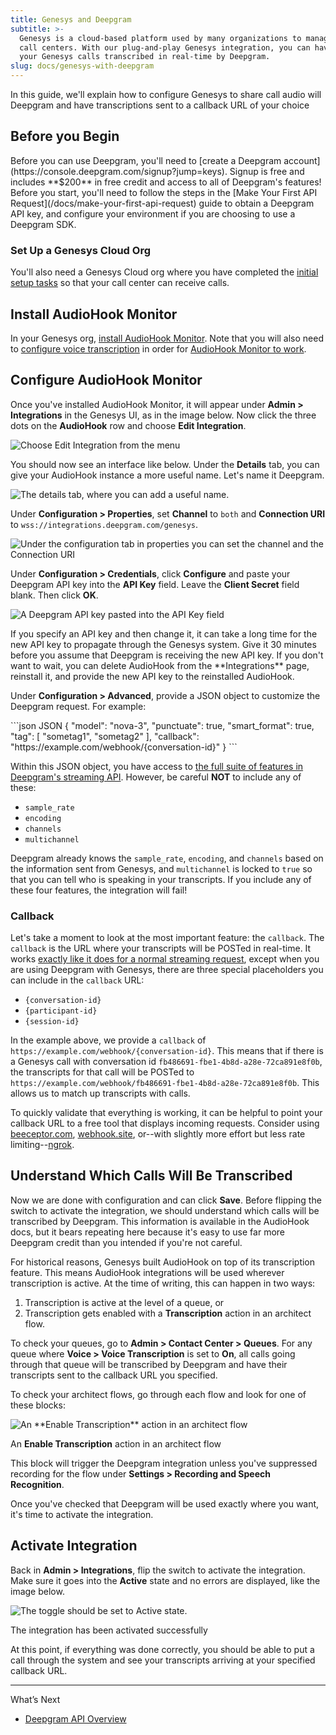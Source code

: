 ```yaml
---
title: Genesys and Deepgram
subtitle: >-
  Genesys is a cloud-based platform used by many organizations to manage their
  call centers. With our plug-and-play Genesys integration, you can have all of
  your Genesys calls transcribed in real-time by Deepgram.
slug: docs/genesys-with-deepgram
---
```



In this guide, we'll explain how to configure Genesys to share call audio will Deepgram and have transcriptions sent to a callback URL of your choice

## Before you Begin

<Info>
  Before you can use Deepgram, you'll need to [create a Deepgram account](https://console.deepgram.com/signup?jump=keys). Signup is free and includes **$200** in free credit and access to all of Deepgram's features!
</Info>

<Info>
  Before you start, you'll need to follow the steps in the [Make Your First API Request](/docs/make-your-first-api-request) guide to obtain a Deepgram API key, and configure your environment if you are choosing to use a Deepgram SDK.
</Info>

### Set Up a Genesys Cloud Org

You'll also need a Genesys Cloud org where you have completed the [initial setup tasks](https://help.mypurecloud.com/articles/new-users-home/) so that your call center can receive calls.

## Install AudioHook Monitor

In your Genesys org, [install AudioHook Monitor](https://help.mypurecloud.com/articles/about-audiohook-monitor/). Note that you will also need to [configure voice transcription](https://help.mypurecloud.com/articles/configure-voice-transcription/) in order for [AudioHook Monitor to work](https://help.mypurecloud.com/faqs/why-do-i-need-to-configure-voice-transcription-in-order-to-use-audiohook-monitor/).

## Configure AudioHook Monitor

Once you've installed AudioHook Monitor, it will appear under **Admin > Integrations** in the Genesys UI, as in the image below. Now click the three dots on the **AudioHook** row and choose **Edit Integration**.

![Choose Edit Integration from the menu](/images/48f923a-edit-integration.png)

You should now see an interface like below. Under the **Details** tab, you can give your AudioHook instance a more useful name. Let's name it Deepgram.

![The details tab, where you can add a useful name.](/images/c28328e-details.png)

Under **Configuration > Properties**, set **Channel** to `both` and **Connection URI** to `wss://integrations.deepgram.com/genesys`.

![Under the configuration tab in properties you can set the channel and the Connection URI](/images/3365da7-config-properties.png)

Under **Configuration > Credentials**, click **Configure** and paste your Deepgram API key into the **API Key** field. Leave the **Client Secret** field blank. Then click **OK**.

![A Deepgram API key pasted into the API Key field](/images/b1db6ae-api-key.png)

<Info>
  If you specify an API key and then change it, it can take a long time for the new API key to propagate through the Genesys system. Give it 30 minutes before you assume that Deepgram is receiving the new API key. If you don't want to wait, you can delete AudioHook from the **Integrations** page, reinstall it, and provide the new API key to the reinstalled AudioHook.
</Info>

Under **Configuration > Advanced**, provide a JSON object to customize the Deepgram request. For example:

<CodeGroup>
  ```json JSON
  {
    "model": "nova-3",
    "punctuate": true,
    "smart_format": true,
    "tag": [
      "sometag1",
      "sometag2"
    ],
    "callback": "https://example.com/webhook/{conversation-id}"
  }
  ```
</CodeGroup>

Within this JSON object, you have access to [the full suite of features in Deepgram's streaming API](/reference/streaming). However, be careful **NOT** to include any of these:

* `sample_rate`
* `encoding`
* `channels`
* `multichannel`

Deepgram already knows the `sample_rate`, `encoding`, and `channels` based on the information sent from Genesys, and `multichannel` is locked to `true` so that you can tell who is speaking in your transcripts. If you include any of these four features, the integration will fail!

### Callback

Let's take a moment to look at the most important feature: the `callback`. The `callback` is the URL where your transcripts will be POSTed in real-time. It works [exactly like it does for a normal streaming request](/docs/callback), except when you are using Deepgram with Genesys, there are three special placeholders you can include in the `callback` URL:

* `{conversation-id}`
* `{participant-id}`
* `{session-id}`

In the example above, we provide a `callback` of `https://example.com/webhook/{conversation-id}`. This means that if there is a Genesys call with conversation id `fb486691-fbe1-4b8d-a28e-72ca891e8f0b`, the transcripts for that call will be POSTed to `https://example.com/webhook/fb486691-fbe1-4b8d-a28e-72ca891e8f0b`. This allows us to match up transcripts with calls.

To quickly validate that everything is working, it can be helpful to point your callback URL to a free tool that displays incoming requests. Consider using [beeceptor.com](https://beeceptor.com/), [webhook.site](https://webhook.site/), or--with slightly more effort but less rate limiting--[ngrok](https://ngrok.com/docs/).

## Understand Which Calls Will Be Transcribed

Now we are done with configuration and can click **Save**. Before flipping the switch to activate the integration, we should understand which calls will be transcribed by Deepgram. This information is available in the AudioHook docs, but it bears repeating here because it's easy to use far more Deepgram credit than you intended if you're not careful.

For historical reasons, Genesys built AudioHook on top of its transcription feature. This means AudioHook integrations will be used wherever transcription is active. At the time of writing, this can happen in two ways:

1. Transcription is active at the level of a queue, or
2. Transcription gets enabled with a **Transcription** action in an architect flow.

To check your queues, go to **Admin > Contact Center > Queues**. For any queue where **Voice > Voice Transcription** is set to **On**, all calls going through that queue will be transcribed by Deepgram and have their transcripts sent to the callback URL you specified.

To check your architect flows, go through each flow and look for one of these blocks:

![An \*\*Enable Transcription\*\* action in an architect flow](/images/910c755-image.png)

An **Enable Transcription** action in an architect flow

This block will trigger the Deepgram integration unless you've suppressed recording for the flow under **Settings > Recording and Speech Recognition**.

Once you've checked that Deepgram will be used exactly where you want, it's time to activate the integration.

## Activate Integration

Back in **Admin > Integrations**, flip the switch to activate the integration. Make sure it goes into the **Active** state and no errors are displayed, like the image below.

![The toggle should be set to Active state.](/images/ec9a6dd-activated.png)

The integration has been activated successfully

At this point, if everything was done correctly, you should be able to put a call through the system and see your transcripts arriving at your specified callback URL.

***

What’s Next

* [Deepgram API Overview](/reference/deepgram-api-overview)
